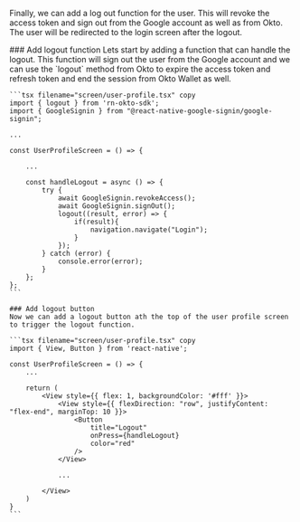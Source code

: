 
Finally, we can add a log out function for the user. This will revoke the access token and sign out from the Google account as well as from Okto. The user will be redirected to the login screen after the logout.

<Steps>
    ### Add logout function
    Lets start by adding a function that can handle the logout. This function will sign out the user from the Google account and we can use the `logout` method from Okto to expire the access token and refresh token and end the session from Okto Wallet as well.

    ```tsx filename="screen/user-profile.tsx" copy
    import { logout } from 'rn-okto-sdk';
    import { GoogleSignin } from "@react-native-google-signin/google-signin";

    ...

    const UserProfileScreen = () => {
        
        ...

        const handleLogout = async () => {
            try {
                await GoogleSignin.revokeAccess();
                await GoogleSignin.signOut();
                logout((result, error) => {
                    if(result){
                        navigation.navigate("Login");
                    }
                });
            } catch (error) {
                console.error(error);
            }
        };
    };
    ```

    ### Add logout button
    Now we can add a logout button ath the top of the user profile screen to trigger the logout function.

    ```tsx filename="screen/user-profile.tsx" copy
    import { View, Button } from 'react-native';

    const UserProfileScreen = () => {
        ...

        return (
            <View style={{ flex: 1, backgroundColor: '#fff' }}>
                <View style={{ flexDirection: "row", justifyContent: "flex-end", marginTop: 10 }}>
                    <Button
                        title="Logout"
                        onPress={handleLogout}
                        color="red"
                    />
                </View>

                ...

            </View>
        )
    }
    ```
</Steps>

